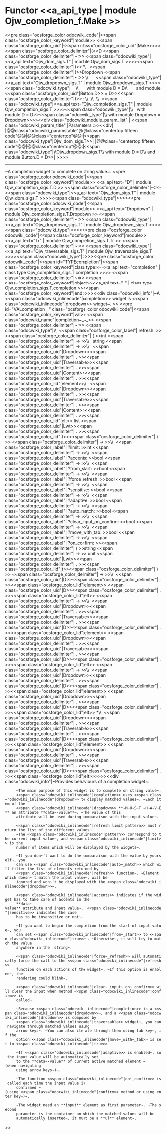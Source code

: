 =Functor <<a_api_type | module Ojw_completion_f.Make >> =
<<pre class="ocsforge_color odocwiki_code"|<<span class="ocsforge_color_keyword"|module>> <<span class="ocsforge_color_uid"|<<span class="ocsforge_color_uid"|Make>>>> <<span class="ocsforge_color_delimiter"|(>>D <<span class="ocsforge_color_delimiter"|~:>> <<span class="odocwiki_type"|<<a_api text="Ojw_dom_sigs.T" | module Ojw_dom_sigs.T >>>><<span class="ocsforge_color_delimiter"|)>> \\   <<span class="ocsforge_color_delimiter"|(>>Dropdown <<span class="ocsforge_color_delimiter"|~:>> \\      <<span class="odocwiki_type"|<<a_api text="Ojw_dropdown_sigs.T" | module Ojw_dropdown_sigs.T >>>><<span class="odocwiki_type"|    \\           with module D = D\\            and module <<span class="ocsforge_color_uid"|Button.D>> = D>><<span class="ocsforge_color_delimiter"|)>> : \\  \\  \\  <<span class="odocwiki_type"|<<a_api text="Ojw_completion_sigs.T" | module Ojw_completion_sigs.T >>>><<span class="odocwiki_type"|\\      with module D = D>><<span class="odocwiki_type"|\\    with module Dropdown = Dropdown>>>><<div class="odocwiki_module_param_list" | <<span class="odocwiki_param_title" |Parameters :>><<div|
|@@class="odocwiki_paramstable"@ @class="centertop fifteen code"@@{{{D}}}|@@class="centertop"@@:|<<span class="odocwiki_type"|Ojw_dom_sigs.T>>|
|@@class="centertop fifteen code"@@{{{Dropdown}}}|@@class="centertop"@@:|<<span class="odocwiki_type"|\\Ojw_dropdown_sigs.T\\     with module D = D\\      and module Button.D = D>>|
>>>>

----

~A completion widget to complete on string value~.
<<pre class="ocsforge_color odocwiki_code"|<<span class="ocsforge_color_keyword"|module>> <<a_api text="D" | module Ojw_completion_sigs.T.D >> <<span class="ocsforge_color_delimiter"|~:>> <<span class="odocwiki_type"|<<a_api text="Ojw_dom_sigs.T" | module Ojw_dom_sigs.T >>>><<span class="odocwiki_type"|>>>><<pre class="ocsforge_color odocwiki_code"|<<span class="ocsforge_color_keyword"|module>> <<a_api text="Dropdown" | module Ojw_completion_sigs.T.Dropdown >> <<span class="ocsforge_color_delimiter"|~:>> <<span class="odocwiki_type"|<<a_api text="Ojw_dropdown_sigs.T" | module Ojw_dropdown_sigs.T >>>><<span class="odocwiki_type"|>>>><<pre class="ocsforge_color odocwiki_code"|<<span class="ocsforge_color_keyword"|module>> <<a_api text="Tr" | module Ojw_completion_sigs.T.Tr >> <<span class="ocsforge_color_delimiter"|~:>> <<span class="odocwiki_type"|<<a_api text="Ojw_traversable_sigs.T" | module Ojw_traversable_sigs.T >>>><<span class="odocwiki_type"|>>>><<pre class="ocsforge_color odocwiki_code"|<<span id="TYPEcompletion"|<<span class="ocsforge_color_keyword"|class type>> <<a_api text="completion" | class type Ojw_completion_sigs.T.completion >>>> <<span class="ocsforge_color_delimiter"|~=>> <<span class="ocsforge_color_keyword"|object>><<a_api text=".." | class type Ojw_completion_sigs.T.completion >><<span class="ocsforge_color_keyword"|end>>>><<div class="odocwiki_info"|~A <<span class="odocwiki_inlinecode"|completion>> widget is <<span class="odocwiki_inlinecode"|dropdown>> widget~.
>>
<<pre id="VALcompletion__" class="ocsforge_color odocwiki_code"|<<span class="ocsforge_color_keyword"|val>> <<span class="odocwiki_name"|completion~_~_>> <<span class="ocsforge_color_delimiter"|~:>> <<span class="odocwiki_type"|\\  <<span class="ocsforge_color_label"| refresh: >><<span class="ocsforge_color_delimiter"| ( >>int <<span class="ocsforge_color_delimiter"| -> >>\\           string <<span class="ocsforge_color_delimiter"| -> >>\\           <<span class="ocsforge_color_uid"|Dropdown>><<span class="ocsforge_color_delimiter"| . >><<span class="ocsforge_color_uid"|Traversable>><<span class="ocsforge_color_delimiter"| . >><<span class="ocsforge_color_uid"|Content>><<span class="ocsforge_color_delimiter"| . >><<span class="ocsforge_color_lid"|element>>\\           <<span class="ocsforge_color_uid"|Dropdown>><<span class="ocsforge_color_delimiter"| . >><<span class="ocsforge_color_uid"|Traversable>><<span class="ocsforge_color_delimiter"| . >><<span class="ocsforge_color_uid"|Content>><<span class="ocsforge_color_delimiter"| . >><<span class="ocsforge_color_lid"|elt>> list <<span class="ocsforge_color_uid"|Lwt>><<span class="ocsforge_color_delimiter"| . >><<span class="ocsforge_color_lid"|t>><<span class="ocsforge_color_delimiter"| ) >> <<span class="ocsforge_color_delimiter"| -> >>\\  <<span class="ocsforge_color_label"| ?limit: >>int <<span class="ocsforge_color_delimiter"| -> >>\\  <<span class="ocsforge_color_label"| ?accents: >>bool <<span class="ocsforge_color_delimiter"| -> >>\\  <<span class="ocsforge_color_label"| ?from_start: >>bool <<span class="ocsforge_color_delimiter"| -> >>\\  <<span class="ocsforge_color_label"| ?force_refresh: >>bool <<span class="ocsforge_color_delimiter"| -> >>\\  <<span class="ocsforge_color_label"| ?sensitive: >>bool <<span class="ocsforge_color_delimiter"| -> >>\\  <<span class="ocsforge_color_label"| ?adaptive: >>bool <<span class="ocsforge_color_delimiter"| -> >>\\  <<span class="ocsforge_color_label"| ?auto_match: >>bool <<span class="ocsforge_color_delimiter"| -> >>\\  <<span class="ocsforge_color_label"| ?clear_input_on_confirm: >>bool <<span class="ocsforge_color_delimiter"| -> >>\\  <<span class="ocsforge_color_label"| ?move_with_tab: >>bool <<span class="ocsforge_color_delimiter"| -> >>\\  <<span class="ocsforge_color_label"| ?on_confirm: >><<span class="ocsforge_color_delimiter"| ( >>string <<span class="ocsforge_color_delimiter"| -> >> unit <<span class="ocsforge_color_uid"|Lwt>><<span class="ocsforge_color_delimiter"| . >><<span class="ocsforge_color_lid"|t>><<span class="ocsforge_color_delimiter"| ) >> <<span class="ocsforge_color_delimiter"| -> >>\\  <<span class="ocsforge_color_uid"|D>><<span class="ocsforge_color_delimiter"| . >><<span class="ocsforge_color_lid"|element>> <<span class="ocsforge_color_uid"|D>><<span class="ocsforge_color_delimiter"| . >><<span class="ocsforge_color_lid"|elt>> <<span class="ocsforge_color_delimiter"| -> >>\\  <<span class="ocsforge_color_uid"|Dropdown>><<span class="ocsforge_color_delimiter"| . >><<span class="ocsforge_color_uid"|Traversable>><<span class="ocsforge_color_delimiter"| . >><<span class="ocsforge_color_uid"|D>><<span class="ocsforge_color_delimiter"| . >><<span class="ocsforge_color_lid"|element>> <<span class="ocsforge_color_uid"|Dropdown>><<span class="ocsforge_color_delimiter"| . >><<span class="ocsforge_color_uid"|Traversable>><<span class="ocsforge_color_delimiter"| . >><<span class="ocsforge_color_uid"|D>><<span class="ocsforge_color_delimiter"| . >><<span class="ocsforge_color_lid"|elt>> <<span class="ocsforge_color_delimiter"| -> >>\\  <<span class="ocsforge_color_uid"|Dropdown>><<span class="ocsforge_color_delimiter"| . >><<span class="ocsforge_color_uid"|D>><<span class="ocsforge_color_delimiter"| . >><<span class="ocsforge_color_lid"|element>> <<span class="ocsforge_color_uid"|Dropdown>><<span class="ocsforge_color_delimiter"| . >><<span class="ocsforge_color_uid"|D>><<span class="ocsforge_color_delimiter"| . >><<span class="ocsforge_color_lid"|elt>> *\\  <<span class="ocsforge_color_uid"|Dropdown>><<span class="ocsforge_color_delimiter"| . >><<span class="ocsforge_color_uid"|Traversable>><<span class="ocsforge_color_delimiter"| . >><<span class="ocsforge_color_uid"|D>><<span class="ocsforge_color_delimiter"| . >><<span class="ocsforge_color_lid"|element>> <<span class="ocsforge_color_uid"|Dropdown>><<span class="ocsforge_color_delimiter"| . >><<span class="ocsforge_color_uid"|Traversable>><<span class="ocsforge_color_delimiter"| . >><<span class="ocsforge_color_uid"|D>><<span class="ocsforge_color_delimiter"| . >><<span class="ocsforge_color_lid"|elt>>>>>><<div class="odocwiki_info"|~Provides behaviours of a completion widget~.


      ~The main purpose of this widget is to complete on string value~.
      <<span class="odocwiki_inlinecode"|completion>> uses <<span class="odocwiki_inlinecode"|dropdown>> to display matched values~. ~Each item of the
      <<span class="odocwiki_inlinecode"|dropdown>> **~M~U~S~T ~H~A~V~E** an attribute **data~-value**~. ~The value of this
      attribute will be used during comparaison with the input value~.


      <<span class="odocwiki_inlinecode"|refresh limit pattern>> must return the list of the different values~.
      ~The <<span class="odocwiki_inlinecode"|pattern>> correspond to the current input value~, and <<span class="odocwiki_inlinecode"|limit>> is the
      number of items which will be displayed by the widgets~.


      ~If you don~'t want to do the comparaison with the value by yourself~, you
      can use <<span class="odocwiki_inlinecode"|auto~_match>> which will filter the list of elements returned by
      <<span class="odocwiki_inlinecode"|refresh>> function~. ~Element which doesn~'t match the input value~, will be
      ignored and won~'t be displayed with the <<span class="odocwiki_inlinecode"|dropdown>>~.


      <<span class="odocwiki_inlinecode"|accents>> indicates if the widget has to take care of accents in the
      **data~-value** attribute and input value~.  <<span class="odocwiki_inlinecode"|sensitive>> indicates the case
      has to be insensitive or not~.


      ~If you want to begin the completion from the start of input value~, you
      can set <<span class="odocwiki_inlinecode"|from~_start>> to <<span class="odocwiki_inlinecode"|true>>~. ~Otherwise~, it will try to match the value
      anywhere in the  string~.


      <<span class="odocwiki_inlinecode"|force~_refresh>> will automatically force the call to the <<span class="odocwiki_inlinecode"|refresh>>
      function on each actions of the widget~. ~If this option is enabled~, the
      rendering could blink~.


      <<span class="odocwiki_inlinecode"|clear~_input~_on~_confirm>> will clear the input when method <<span class="odocwiki_inlinecode"|confirm>> is
      called~.


      ~Because <<span class="odocwiki_inlinecode"|completion>> is a <<span class="odocwiki_inlinecode"|dropdown>>~, and a <<span class="odocwiki_inlinecode"|dropdown>> is composed by
      <<span class="odocwiki_inlinecode"|traversable>> widget~, you can navigate through matched values using
      arrow keys~. ~You can also iterate through them using tab key~, if the
      option <<span class="odocwiki_inlinecode"|move~_with~_tab>> is set to <<span class="odocwiki_inlinecode"|true>>


      ~If <<span class="odocwiki_inlinecode"|adaptive>> is enabled~, so the input value will be automatically set
      to the **data~-value** of current active matched element ~(when navigating
      using arrow keys~)~.


      ~The function <<span class="odocwiki_inlinecode"|on~_confirm>> is called each time the input value is
      confirmed ~(using <<span class="odocwiki_inlinecode"|confirm>> method or using enter key~)~.


      ~The widget need an **input** element as first parameter~. ~The second
      parameter is the container on which the matched values will be
      automatically inserted~, it must be a **ul** element~.
>>
